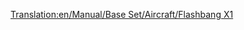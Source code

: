 [[Translation:en/Manual/Base Set/Aircraft/Flashbang X1]]

{{es/Manual/Aeronaves|Nombre=Flashbang X1
|Imagen=[[File:en/Manual/Base Set/Aircraft/Flashbang X1.png|Flashbang X1]]
|Precio=136.718 € (68.359 £)
|Velocidad=959 km/h (596 mph)
|Coste-anual=10.500 € (5.250 £)
|Diseño=1966
|Duración=20
|Capacidad=90 pasajeros y 12 sacas de correo
|Descripción=El avión Flashbang X1 es el equivalente al [[es/Manual/Base Set/Aircraft/FFP Dart|FFP Dart]] en el clima Fantasía, pero se parece más al [[es/Manual/Base Set/Aircraft/Bakewell Luckett LB-8|Bakewell Luckett LB-8]].
|Vida-real=Ficción
}}